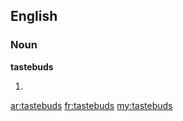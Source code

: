 ==English==
===Noun===
'''tastebuds'''
# {{plural of|[[tastebud]]}}

[[ar:tastebuds]]
[[fr:tastebuds]]
[[my:tastebuds]]